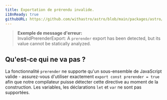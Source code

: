 ```yaml
---
title: Exportation de prérendu invalide.
i18nReady: true
githubURL: https://github.com/withastro/astro/blob/main/packages/astro/src/core/errors/errors-data.ts
---
```


> **Exemple de message d'erreur:**<br/>
InvalidPrerenderExport: A `prerender` export has been detected, but its value cannot be statically analyzed.

## Qu'est-ce qui ne va pas ?
La fonctionnalité `prerender` ne supporte qu'un sous-ensemble de JavaScript valide - assurez-vous d'utiliser exactement `export const prerender = true` afin que notre compilateur puisse détecter cette directive au moment de la construction. Les variables, les déclarations `let` et `var` ne sont pas supportées.